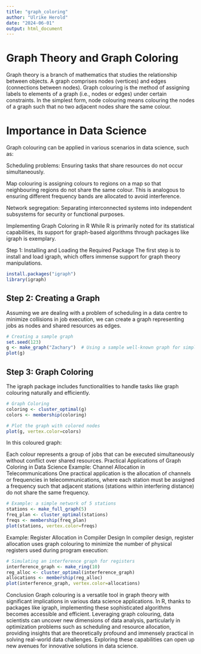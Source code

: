 ```yaml
---
title: "graph_coloring"
author: "Ulrike Herold"
date: "2024-06-01"
output: html_document
---
```


# Graph Theory and Graph Coloring
Graph theory is a branch of mathematics that studies the relationship between objects. A graph comprises nodes (vertices) and edges (connections between nodes). Graph colouring is the method of assigning labels to elements of a graph (i.e., nodes or edges) under certain constraints. In the simplest form, node colouring means colouring the nodes of a graph such that no two adjacent nodes share the same colour.

# Importance in Data Science
Graph colouring can be applied in various scenarios in data science, such as:

Scheduling problems: Ensuring tasks that share resources do not occur simultaneously.

Map colouring is assigning colours to regions on a map so that neighbouring regions do not share the same colour. This is analogous to ensuring different frequency bands are allocated to avoid interference.

Network segregation: Separating interconnected systems into independent subsystems for security or functional purposes.

Implementing Graph Coloring in R
While R is primarily noted for its statistical capabilities, its support for graph-based algorithms through packages like igraph is exemplary.

Step 1: Installing and Loading the Required Package
The first step is to install and load igraph, which offers immense support for graph theory manipulations.


```r
install.packages("igraph")
library(igraph)
```

## Step 2: Creating a Graph
Assuming we are dealing with a problem of scheduling in a data centre to minimize collisions in job execution, we can create a graph representing jobs as nodes and shared resources as edges.

```r
# Creating a sample graph
set.seed(123)
g <- make_graph("Zachary")  # Using a sample well-known graph for simplicity
plot(g)
```

## Step 3: Graph Coloring
The igraph package includes functionalities to handle tasks like graph colouring naturally and efficiently.

```r
# Graph Coloring
coloring <- cluster_optimal(g)
colors <- membership(coloring)

# Plot the graph with colored nodes
plot(g, vertex.color=colors)
```

In this coloured graph:

Each colour represents a group of jobs that can be executed simultaneously without conflict over shared resources.
Practical Applications of Graph Coloring in Data Science
Example: Channel Allocation in Telecommunications
One practical application is the allocation of channels or frequencies in telecommunications, where each station must be assigned a frequency such that adjacent stations (stations within interfering distance) do not share the same frequency.

```r
# Example: a simple network of 5 stations
stations <- make_full_graph(5)
freq_plan <- cluster_optimal(stations)
freqs <- membership(freq_plan)
plot(stations, vertex.color=freqs)
```
Example: Register Allocation in Compiler Design
In compiler design, register allocation uses graph colouring to minimize the number of physical registers used during program execution:

```r
# Simulating an interference graph for registers
interference_graph <- make_ring(10)
reg_alloc <- cluster_optimal(interference_graph)
allocations <- membership(reg_alloc)
plot(interference_graph, vertex.color=allocations)
```

Conclusion
Graph colouring is a versatile tool in graph theory with significant implications in various data science applications. In R, thanks to packages like igraph, implementing these sophisticated algorithms becomes accessible and efficient. Leveraging graph colouring, data scientists can uncover new dimensions of data analysis, particularly in optimization problems such as scheduling and resource allocation, providing insights that are theoretically profound and immensely practical in solving real-world data challenges. Exploring these capabilities can open up new avenues for innovative solutions in data science.